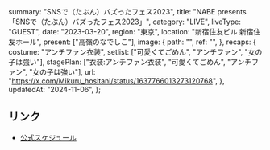   summary: "SNSで（たぶん）バズったフェス2023",
  title: "NABE presents 「SNSで（たぶん）バズったフェス2023」",
  category: "LIVE",
  liveType: "GUEST",
  date: "2023-03-20",
  region: "東京",
  location: "新宿住友ビル 新宿住友ホール",
  present: ["高嶺のなでしこ"],
  image: {
    path: "",
    ref: "",
  },
  recaps: {
    costume: "アンチファン衣装",
    setlist: ["可愛くてごめん", "アンチファン", "女の子は強い"],
    stagePlan: ["衣装:アンチファン衣装", "可愛くてごめん", "アンチファン", "女の子は強い"],
    url: "https://x.com/Mikuru_hositani/status/1637766013273120768",
  },
  updatedAt: "2024-11-06",
};

## リンク

- [公式スケジュール](https://takanenonadeshiko.jp/?p=724)
